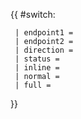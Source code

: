 {{Error|錯誤：此模板已停用。請見[[Template:HK Bus Route Cross Harbour/doc]]。}}{{ #switch: {{{format|}}}
  | endpoint1 =
  | endpoint2 = 
  | direction = 
  | status = 
  | inline = 
  | normal =
  | full =
}}